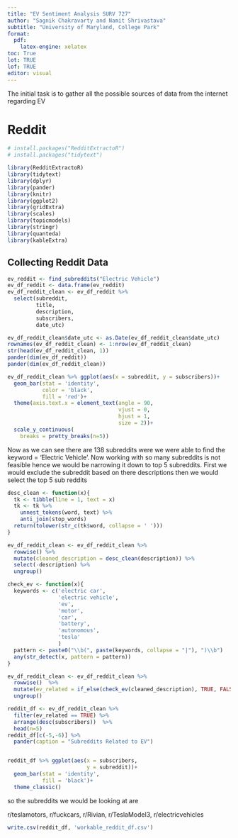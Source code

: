 ```yaml
---
title: "EV Sentiment Analysis SURV 727"
author: "Sagnik Chakravarty and Namit Shrivastava"
subtitle: "University of Maryland, College Park"
format: 
  pdf:
    latex-engine: xelatex
toc: True
lot: TRUE
lof: TRUE
editor: visual
---
```


\newpage

The initial task is to gather all the possible sources of data from the internet regarding EV

# Reddit

```r
# install.packages("RedditExtractoR")
# install.packages("tidytext")
```

```r
library(RedditExtractoR)
library(tidytext)
library(dplyr)
library(pander)
library(knitr)
library(ggplot2)
library(gridExtra)
library(scales)
library(topicmodels)
library(stringr)
library(quanteda)
library(kableExtra)
```

## Collecting Reddit Data

```r
ev_reddit <- find_subreddits("Electric Vehicle")
ev_df_reddit <- data.frame(ev_reddit)
ev_df_reddit_clean <- ev_df_reddit %>%
  select(subreddit, 
         title, 
         description, 
         subscribers, 
         date_utc)

ev_df_reddit_clean$date_utc <- as.Date(ev_df_reddit_clean$date_utc)
rownames(ev_df_reddit_clean) <- 1:nrow(ev_df_reddit_clean)
str(head(ev_df_reddit_clean, 1))
pander(dim(ev_df_reddit))
pander(dim(ev_df_reddit_clean))
```

```r
ev_df_reddit_clean %>% ggplot(aes(x = subreddit, y = subscribers))+
  geom_bar(stat = 'identity',
           color = 'black',
           fill = 'red')+
  theme(axis.text.x = element_text(angle = 90,
                                   vjust = 0,
                                   hjust = 1,
                                   size = 2))+
  scale_y_continuous(
    breaks = pretty_breaks(n=5))

```

Now as we can see there are 138 subreddits were we were able to find the keyword = 'Electric Vehicle'. Now working with so many subreddits is not feasible hence we would be narrowing it down to top 5 subreddits. First we would exclude the subreddit based on there descriptions then we would select the top 5 sub reddits

```r
desc_clean <- function(x){
  tk <- tibble(line = 1, text = x)
  tk <- tk %>% 
    unnest_tokens(word, text) %>% 
    anti_join(stop_words)
  return(tolower(str_c(tk$word, collapse = ' ')))
}

ev_df_reddit_clean <- ev_df_reddit_clean %>%
  rowwise() %>%
  mutate(cleaned_description = desc_clean(description)) %>%
  select(-description) %>%
  ungroup()
```

```r
check_ev <- function(x){
  keywords <- c('electric car',
                'electric vehicle',
                'ev',
                'motor',
                'car',
                'battery',
                'autonomous',
                'tesla'
                )
  pattern <- paste0("\\b(", paste(keywords, collapse = "|"), ")\\b")
  any(str_detect(x, pattern = pattern))
}

ev_df_reddit_clean <- ev_df_reddit_clean %>% 
  rowwise()  %>%
  mutate(ev_related = if_else(check_ev(cleaned_description), TRUE, FALSE)) %>%
  ungroup()
```

```r
reddit_df <- ev_df_reddit_clean %>%
  filter(ev_related == TRUE) %>%
  arrange(desc(subscribers))  %>% 
  head(n=5)
reddit_df[c(-5,-6)] %>%
  pander(caption = "Subreddits Related to EV")


reddit_df %>% ggplot(aes(x = subscribers,
                         y = subreddit))+
  geom_bar(stat = 'identity',
           fill = 'black')+
  theme_classic()
```

so the subreddits we would be looking at are

r/teslamotors, r/fuckcars, r/Rivian, r/TeslaModel3, r/electricvehicles

```r
write.csv(reddit_df, 'workable_reddit_df.csv')
```
